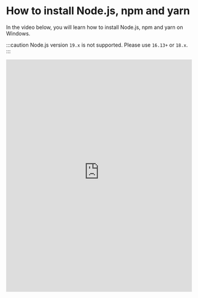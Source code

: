 # How to install Node.js, npm and yarn

In the video below, you will learn how to install Node.js, npm and yarn on Windows.

:::caution
Node.js version `19.x` is not supported. Please use `16.13+` or `18.x`.
:::

<iframe
  width="100%"
  height="630"
  src="https://www.youtube-nocookie.com/embed/rp308wNdXU8"
  title="YouTube video player"
  frameborder="0"
  allow="accelerometer; autoplay; clipboard-write; encrypted-media; gyroscope; picture-in-picture"
  allowfullscreen
></iframe>
